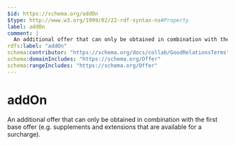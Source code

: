 ```yaml
---
$id: https://schema.org/addOn
$type: http://www.w3.org/1999/02/22-rdf-syntax-ns#Property
label: addOn
comment: |
  An additional offer that can only be obtained in combination with the first base offer (e.g. supplements and extensions that are available for a surcharge).
rdfs:label: "addOn"
schema:contributor: "https://schema.org/docs/collab/GoodRelationsTerms"
schema:domainIncludes: "https://schema.org/Offer"
schema:rangeIncludes: "https://schema.org/Offer"
---
```


# addOn

An additional offer that can only be obtained in combination with the first base offer (e.g. supplements and extensions that are available for a surcharge).

